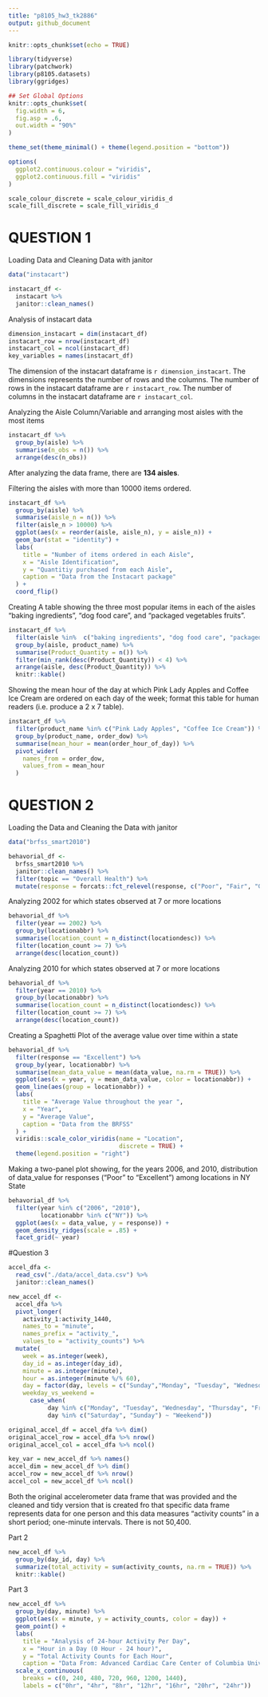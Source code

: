 ```yaml
---
title: "p8105_hw3_tk2886"
output: github_document
---
```


```r
knitr::opts_chunk$set(echo = TRUE)
```

```r
library(tidyverse)
library(patchwork)
library(p8105.datasets)
library(ggridges)

## Set Global Options 
knitr::opts_chunk$set(
  fig.width = 6,
  fig.asp = .6, 
  out.width = "90%"
)

theme_set(theme_minimal() + theme(legend.position = "bottom"))

options(
  ggplot2.continuous.colour = "viridis",
  ggplot2.continuous.fill = "viridis"
)

scale_colour_discrete = scale_colour_viridis_d
scale_fill_discrete = scale_fill_viridis_d
```

# QUESTION 1

Loading Data and Cleaning Data with janitor
```r
data("instacart")

instacart_df <- 
  instacart %>% 
  janitor::clean_names()
```

Analysis of instacart data
```r
dimension_instacart = dim(instacart_df)
instacart_row = nrow(instacart_df)
instacart_col = ncol(instacart_df)
key_variables = names(instacart_df)
```
The dimension of the instacart dataframe is `r dimension_instacart`. 
The dimensions represents the number of rows and the columns. 
The number of rows in the instacart dataframe are `r instacart_row`. 
The number of columns in the instacart dataframe are `r instacart_col`. 


Analyzing the Aisle Column/Variable and arranging most aisles with the most items 
```r
instacart_df %>%
  group_by(aisle) %>%
  summarise(n_obs = n()) %>%
  arrange(desc(n_obs))
```
After analyzing the data frame, there are **134 aisles**. 


Filtering the aisles with more than 10000 items ordered.
```r
instacart_df %>%
  group_by(aisle) %>%
  summarise(aisle_n = n()) %>%
  filter(aisle_n > 10000) %>%
  ggplot(aes(x = reorder(aisle, aisle_n), y = aisle_n)) +
  geom_bar(stat = "identity") + 
  labs(
    title = "Number of items ordered in each Aisle",
    x = "Aisle Identification",
    y = "Quantitiy purchased from each Aisle",
    caption = "Data from the Instacart package"
  ) + 
  coord_flip()
```


Creating A table showing the three most popular items in each of the aisles “baking ingredients”, “dog food care”, and “packaged vegetables fruits”.
```r
instacart_df %>%
  filter(aisle %in%  c("baking ingredients", "dog food care", "packaged vegetables fruits")) %>%
  group_by(aisle, product_name) %>%
  summarise(Product_Quantity = n()) %>%
  filter(min_rank(desc(Product_Quantity)) < 4) %>%
  arrange(aisle, desc(Product_Quantity)) %>%
  knitr::kable()
```


Showing the mean hour of the day at which Pink Lady Apples and Coffee Ice Cream are ordered on each day of the week; format this table for human readers (i.e. produce a 2 x 7 table).
```r
instacart_df %>%
  filter(product_name %in% c("Pink Lady Apples", "Coffee Ice Cream")) %>%
  group_by(product_name, order_dow) %>%
  summarise(mean_hour = mean(order_hour_of_day)) %>%
  pivot_wider(
    names_from = order_dow, 
    values_from = mean_hour
  )
```


# QUESTION 2

Loading the Data and Cleaning the Data with janitor
```r
data("brfss_smart2010")

behavorial_df <- 
  brfss_smart2010 %>% 
  janitor::clean_names() %>%
  filter(topic == "Overall Health") %>%
  mutate(response = forcats::fct_relevel(response, c("Poor", "Fair", "Good", "Very good", "Excellent")))
```

Analyzing 2002 for which states observed at 7 or more locations
```r
behavorial_df %>%
  filter(year == 2002) %>%
  group_by(locationabbr) %>%
  summarise(location_count = n_distinct(locationdesc)) %>%
  filter(location_count >= 7) %>%
  arrange(desc(location_count))
```


Analyzing 2010 for which states observed at 7 or more locations
```r
behavorial_df %>%
  filter(year == 2010) %>%
  group_by(locationabbr) %>%
  summarise(location_count = n_distinct(locationdesc)) %>%
  filter(location_count >= 7) %>%
  arrange(desc(location_count))
```


Creating a Spaghetti Plot of the average value over time within a state
```r
behavorial_df %>%
  filter(response == "Excellent") %>%
  group_by(year, locationabbr) %>%
  summarise(mean_data_value = mean(data_value, na.rm = TRUE)) %>%
  ggplot(aes(x = year, y = mean_data_value, color = locationabbr)) +
  geom_line(aes(group = locationabbr)) +
  labs(
    title = "Average Value throughout the year ",
    x = "Year",
    y = "Average Value",
    caption = "Data from the BRFSS"
  ) + 
  viridis::scale_color_viridis(name = "Location",
                               discrete = TRUE) +
  theme(legend.position = "right")
```


Making a two-panel plot showing, for the years 2006, and 2010, distribution of data_value for responses (“Poor” to “Excellent”) among locations in NY State
```r
behavorial_df %>%
  filter(year %in% c("2006", "2010"),
         locationabbr %in% c("NY")) %>%
  ggplot(aes(x = data_value, y = response)) + 
  geom_density_ridges(scale = .85) +
  facet_grid(~ year)
```


#Question 3
```r
accel_dfa <- 
  read_csv("./data/accel_data.csv") %>%
  janitor::clean_names() 

new_accel_df <-
  accel_dfa %>%
  pivot_longer(
    activity_1:activity_1440,
    names_to = "minute",
    names_prefix = "activity_",
    values_to = "activity_counts") %>%
  mutate(
    week = as.integer(week), 
    day_id = as.integer(day_id), 
    minute = as.integer(minute),
    hour = as.integer(minute %/% 60), 
    day = factor(day, levels = c("Sunday","Monday", "Tuesday", "Wednesday", "Thursday", "Friday", "Saturday")),
    weekday_vs_weekend = 
      case_when(
           day %in% c("Monday", "Tuesday", "Wednesday", "Thursday", "Friday") ~ "Weekday", 
           day %in% c("Saturday", "Sunday") ~ "Weekend")) 
```


```r
original_accel_df = accel_dfa %>% dim()
original_accel_row = accel_dfa %>% nrow()
original_accel_col = accel_dfa %>% ncol()

key_var = new_accel_df %>% names()
accel_dim = new_accel_df %>% dim()
accel_row = new_accel_df %>% nrow()
accel_col = new_accel_df %>% ncol()
```
Both the original accelerometer data frame that was provided and the cleaned and tidy version that is created fro that specific data frame represents data for one person and this data measures “activity counts” in a short period; one-minute intervals. There is not 50,400.


Part 2
```r
new_accel_df %>%
  group_by(day_id, day) %>%
  summarize(total_activity = sum(activity_counts, na.rm = TRUE)) %>%
  knitr::kable()
```


Part 3
```r
new_accel_df %>%
  group_by(day, minute) %>%
  ggplot(aes(x = minute, y = activity_counts, color = day)) +
  geom_point() +
  labs(
    title = "Analysis of 24-hour Activity Per Day",
    x = "Hour in a Day (0 Hour - 24 hour)",
    y = "Total Activity Counts for Each Hour",
    caption = "Data From: Advanced Cardiac Care Center of Columbia University Medical Center")
  scale_x_continuous(
    breaks = c(0, 240, 480, 720, 960, 1200, 1440),
    labels = c("0hr", "4hr", "8hr", "12hr", "16hr", "20hr", "24hr"))
```

